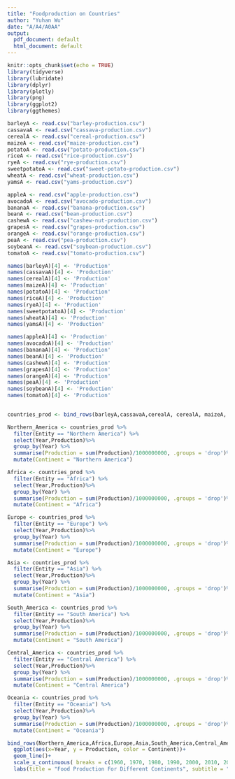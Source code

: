```yaml
---
title: "Foodproduction on Countries"
author: "Yuhan Wu"
date: "A/A4/A0AA"
output:
  pdf_document: default
  html_document: default
---
```


```r
knitr::opts_chunk$set(echo = TRUE)
library(tidyverse)
library(lubridate)
library(dplyr)
library(plotly)
library(png)
library(ggplot2)
library(ggthemes)
```

```r
barleyA <- read.csv("barley-production.csv")
cassavaA <- read.csv("cassava-production.csv")
cerealA <- read.csv("cereal-production.csv")
maizeA <- read.csv("maize-production.csv")
potatoA <- read.csv("potato-production.csv")
riceA <- read.csv("rice-production.csv")
ryeA <- read.csv("rye-production.csv")
sweetpotatoA <- read.csv("sweet-potato-production.csv")
wheatA <- read.csv("wheat-production.csv")
yamsA <- read.csv("yams-production.csv")

appleA <- read.csv("apple-production.csv")
avocadoA <- read.csv("avocado-production.csv")
bananaA <- read.csv("banana-production.csv")
beanA <- read.csv("bean-production.csv")
cashewA <- read.csv("cashew-nut-production.csv")
grapesA <- read.csv("grapes-production.csv")
orangeA <- read.csv("orange-production.csv")
peaA <- read.csv("pea-production.csv")
soybeanA <- read.csv("soybean-production.csv")
tomatoA <- read.csv("tomato-production.csv")
```

```r
names(barleyA)[4] <- 'Production'
names(cassavaA)[4] <- 'Production'
names(cerealA)[4] <- 'Production'
names(maizeA)[4] <- 'Production'
names(potatoA)[4] <- 'Production'
names(riceA)[4] <- 'Production'
names(ryeA)[4] <- 'Production'
names(sweetpotatoA)[4] <- 'Production'
names(wheatA)[4] <- 'Production'
names(yamsA)[4] <- 'Production'

names(appleA)[4] <- 'Production'
names(avocadoA)[4] <- 'Production'
names(bananaA)[4] <- 'Production'
names(beanA)[4] <- 'Production'
names(cashewA)[4] <- 'Production'
names(grapesA)[4] <- 'Production'
names(orangeA)[4] <- 'Production'
names(peaA)[4] <- 'Production'
names(soybeanA)[4] <- 'Production'
names(tomatoA)[4] <- 'Production'
  
```

```r
countries_prod <- bind_rows(barleyA,cassavaA,cerealA, cerealA, maizeA, potatoA, riceA, ryeA, sweetpotatoA, wheatA, yamsA,appleA, avocadoA, bananaA, beanA, cashewA, grapesA, orangeA, peaA, soybeanA, tomatoA)

Northern_America <- countries_prod %>%
  filter(Entity == "Northern America") %>%
  select(Year,Production)%>%
  group_by(Year) %>%
  summarise(Production = sum(Production)/1000000000, .groups = 'drop')%>%
  mutate(Continent = "Northern America")

Africa <- countries_prod %>%
  filter(Entity == "Africa") %>%
  select(Year,Production)%>%
  group_by(Year) %>%
  summarise(Production = sum(Production)/1000000000, .groups = 'drop')%>%
  mutate(Continent = "Africa")

Europe <- countries_prod %>%
  filter(Entity == "Europe") %>%
  select(Year,Production)%>%
  group_by(Year) %>%
  summarise(Production = sum(Production)/1000000000, .groups = 'drop')%>%
  mutate(Continent = "Europe")

Asia <- countries_prod %>%
  filter(Entity == "Asia") %>%
  select(Year,Production)%>%
  group_by(Year) %>%
  summarise(Production = sum(Production)/1000000000, .groups = 'drop')%>%
  mutate(Continent = "Asia")

South_America <- countries_prod %>%
  filter(Entity == "South America") %>%
  select(Year,Production)%>%
  group_by(Year) %>%
  summarise(Production = sum(Production)/1000000000, .groups = 'drop')%>%
  mutate(Continent = "South America")

Central_America <- countries_prod %>%
  filter(Entity == "Central America") %>%
  select(Year,Production)%>%
  group_by(Year) %>%
  summarise(Production = sum(Production)/1000000000, .groups = 'drop')%>%
  mutate(Continent = "Central America")

Oceania <- countries_prod %>%
  filter(Entity == "Oceania") %>%
  select(Year,Production)%>%
  group_by(Year) %>%
  summarise(Production = sum(Production)/1000000000, .groups = 'drop')%>%
  mutate(Continent = "Oceania")

bind_rows(Northern_America,Africa,Europe,Asia,South_America,Central_America,Oceania) %>%
  ggplot(aes(x=Year, y = Production, color = Continent))+
  geom_line()+
  scale_x_continuous( breaks = c(1960, 1970, 1980, 1990, 2000, 2010, 2020))+
  labs(title = "Food Production For Different Continents", subtitle = "Asia take the lead in food production",y = "Production (Billion)")




```






